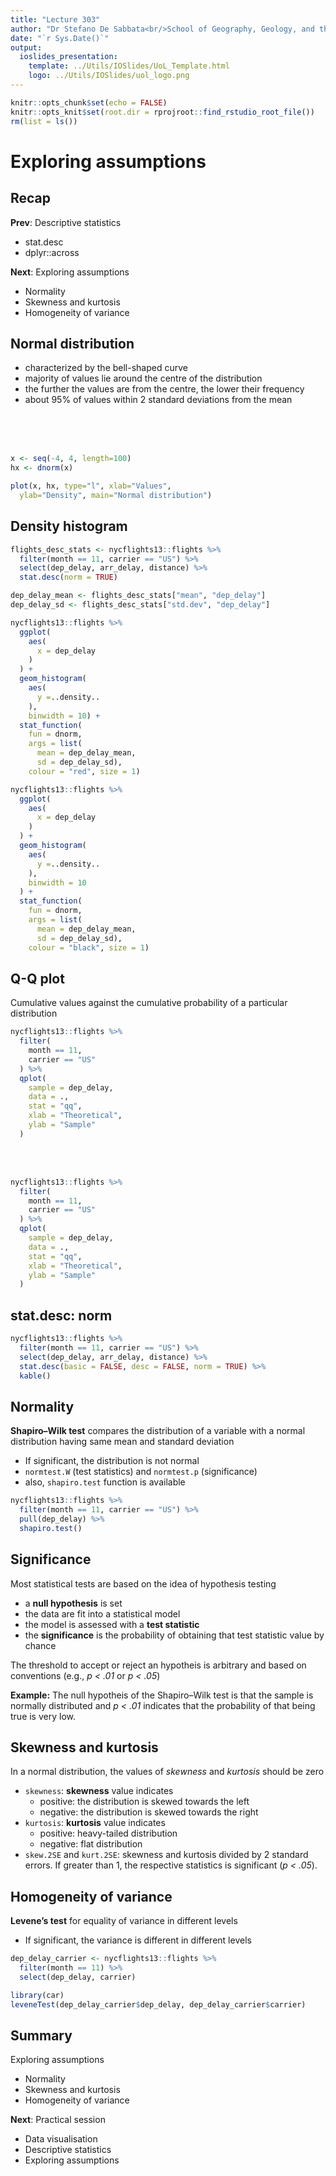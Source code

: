 ```yaml
---
title: "Lecture 303"
author: "Dr Stefano De Sabbata<br/>School of Geography, Geology, and the Env.<br/><a href=\"mailto:s.desabbata@le.ac.uk\">s.desabbata&commat;le.ac.uk</a> &vert; <a href=\"https://twitter.com/maps4thought\">&commat;maps4thought</a><br/><a href=\"https://github.com/sdesabbata/GY7702\">github.com/sdesabbata/GY7702</a> licensed under <a href=\"https://www.gnu.org/licenses/gpl-3.0.html\">GNU GPL v3.0</a>"
date: "`r Sys.Date()`"
output:
  ioslides_presentation:
    template: ../Utils/IOSlides/UoL_Template.html
    logo: ../Utils/IOSlides/uol_logo.png
---
```


```r
knitr::opts_chunk$set(echo = FALSE)
knitr::opts_knit$set(root.dir = rprojroot::find_rstudio_root_file())
rm(list = ls())
```



# Exploring assumptions


## Recap

**Prev**: Descriptive statistics

- stat.desc
- dplyr::across

**Next**: Exploring assumptions

- Normality
- Skewness and kurtosis
- Homogeneity of variance


## Normal distribution

<div class="columns-2">

- characterized by the bell-shaped curve 
- majority of values lie around the centre of the distribution
- the further the values are from the centre, the lower their frequency
- about 95% of values within 2 standard deviations from the mean

<br/><br/><br/>

```r
x <- seq(-4, 4, length=100)
hx <- dnorm(x)

plot(x, hx, type="l", xlab="Values",
  ylab="Density", main="Normal distribution")
```

</div>


## Density histogram

<div class="columns-2">

```r
flights_desc_stats <- nycflights13::flights %>%
  filter(month == 11, carrier == "US") %>%
  select(dep_delay, arr_delay, distance) %>%
  stat.desc(norm = TRUE)

dep_delay_mean <- flights_desc_stats["mean", "dep_delay"]
dep_delay_sd <- flights_desc_stats["std.dev", "dep_delay"]
```

```r
nycflights13::flights %>% 
  ggplot(
    aes(
      x = dep_delay
    )
  ) +
  geom_histogram(
    aes(
      y =..density..
    ),
    binwidth = 10) + 
  stat_function(
    fun = dnorm, 
    args = list(
      mean = dep_delay_mean,
      sd = dep_delay_sd),
    colour = "red", size = 1)
```


```r
nycflights13::flights %>% 
  ggplot(
    aes(
      x = dep_delay
    )
  ) +
  geom_histogram(
    aes(
      y =..density..
    ),
    binwidth = 10
  ) + 
  stat_function(
    fun = dnorm, 
    args = list(
      mean = dep_delay_mean,
      sd = dep_delay_sd),
    colour = "black", size = 1)
```

</div>


## Q-Q plot

<div class="columns-2">

Cumulative values against the cumulative probability of a particular distribution

```r
nycflights13::flights %>%
  filter(
    month == 11, 
    carrier == "US"
  ) %>%
  qplot(
    sample = dep_delay, 
    data = .,
    stat = "qq", 
    xlab = "Theoretical", 
    ylab = "Sample"
  )
```

<br/><br/>

```r
nycflights13::flights %>%
  filter(
    month == 11, 
    carrier == "US"
  ) %>%
  qplot(
    sample = dep_delay, 
    data = .,
    stat = "qq", 
    xlab = "Theoretical", 
    ylab = "Sample"
  )
```

</div>


## stat.desc: norm

```r
nycflights13::flights %>%
  filter(month == 11, carrier == "US") %>%
  select(dep_delay, arr_delay, distance) %>%
  stat.desc(basic = FALSE, desc = FALSE, norm = TRUE) %>%
  kable()
```



## Normality

**Shapiro–Wilk test** compares the distribution of a variable with a normal distribution having same mean and standard deviation

- If significant, the distribution is not normal
- `normtest.W` (test statistics) and `normtest.p` (significance)
- also, `shapiro.test` function is available

```r
nycflights13::flights %>%
  filter(month == 11, carrier == "US") %>%
  pull(dep_delay) %>%
  shapiro.test()
```



## Significance

Most statistical tests are based on the idea of hypothesis testing

- a **null hypothesis** is set
- the data are fit into a statistical model
- the model is assessed with a **test statistic**
- the **significance** is the probability of obtaining that test statistic value by chance

The threshold to accept or reject an hypotheis is arbitrary and based on conventions (e.g., *p < .01* or *p < .05*)

**Example:** The null hypotheis of the Shapiro–Wilk test is that the sample is normally distributed and *p < .01* indicates that the probability of that being true is very low.



## Skewness and kurtosis

In a normal distribution, the values of *skewness* and *kurtosis* should be zero

- `skewness`: **skewness** value indicates
    - positive: the distribution is skewed towards the left
    - negative: the distribution is skewed towards the right
- `kurtosis`: **kurtosis** value indicates
    - positive: heavy-tailed distribution
    - negative: flat distribution
- `skew.2SE` and `kurt.2SE`: skewness and kurtosis divided by 2 standard errors. If greater than 1, the respective statistics is significant (*p < .05*).



## Homogeneity of variance

**Levene’s test** for equality of variance in different levels

- If significant, the variance is different in different levels

```r
dep_delay_carrier <- nycflights13::flights %>%
  filter(month == 11) %>%
  select(dep_delay, carrier)

library(car)
leveneTest(dep_delay_carrier$dep_delay, dep_delay_carrier$carrier)
```


## Summary

Exploring assumptions

- Normality
- Skewness and kurtosis
- Homogeneity of variance

**Next**: Practical session

- Data visualisation
- Descriptive statistics
- Exploring assumptions